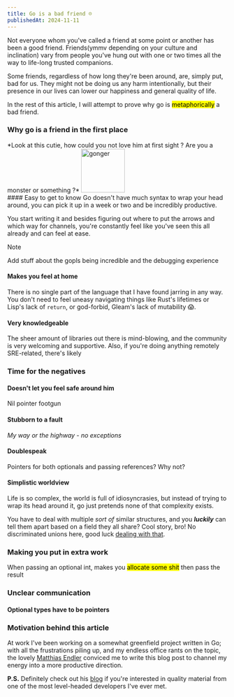 ```yaml
---
title: Go is a bad friend ☹️
publishedAt: 2024-11-11
---
```


Not everyone whom you've called a friend at some point or another has been a good friend. Friends(ymmv depending on your culture and inclination) vary from people you've hung out with one or two times all the way to life-long trusted companions.

Some friends, regardless of how long they're been around, are, simply put, bad for us. They might not be doing us any harm intentionally, but their presence in our lives can lower our happiness and general quality of life.

In the rest of this article, I will attempt to prove why go is <mark>metaphorically</mark> a bad friend.

### Why go is a friend in the first place
<div style={{ display: 'flex', alignItems: 'center', gap: '1rem', border: '1px solid var(--secondary)', padding: '1rem' }}>
  *Look at this cutie, how could you not love him at first sight ? Are you a monster or something ?*
  <img src={Gonger.src} alt="gonger" width="100" />
</div>
#### Easy to get to know
Go doesn't have much syntax to wrap your head around, you can pick it up in a week or two and be incredibly productive.

You start writing it and besides figuring out where to put the arrows and which way for channels, you're constantly feel like you've seen this all already and can feel at ease.
> [!NOTE]
> Add stuff about the gopls being incredible and the debugging experience
#### Makes you feel at home
There is no single part of the language that I have found jarring in any way. You don't need to feel uneasy navigating things like Rust's lifetimes or Lisp's lack of `return`, or god-forbid, Gleam's lack of mutability 😱.
#### Very knowledgeable
The sheer amount of libraries out there is mind-blowing, and the community is very welcoming and supportive. Also, if you're doing anything remotely SRE-related, there's likely

### Time for the negatives
#### Doesn't let you feel safe around him
Nil pointer footgun
#### Stubborn to a fault
*My way or the highway - no exceptions*
#### Doublespeak
Pointers for both optionals and passing references? Why not?
#### Simplistic worldview
Life is so complex, the world is full of idiosyncrasies, but instead of trying to wrap its head around it, go just pretends none of that complexity exists.

You have to deal with multiple *sort of* similar structures, and you ***luckily*** can tell them apart based on a field they all share? Cool story, bro! No discriminated unions here, good luck [dealing with that](https://danielmschmidt.de/posts/2024-07-22-discriminated-union-pattern-in-go/).
### Making you put in extra work
When passing an optional int, makes you <mark class="alt-mark">allocate some shit</mark> then pass the result
### Unclear communication
#### Optional types have to be pointers

### Motivation behind this article
At work I've been working on a somewhat greenfield project written in Go; with all the frustrations piling up, and my endless office rants on the topic, the lovely [Matthias Endler](https://github.com/mre) conviced me to write this blog post to channel my energy into a more productive direction.

**P.S.** Definitely check out his [blog](https://endler.dev/) if you're interested in quality material from one of the most level-headed developers I've ever met.
